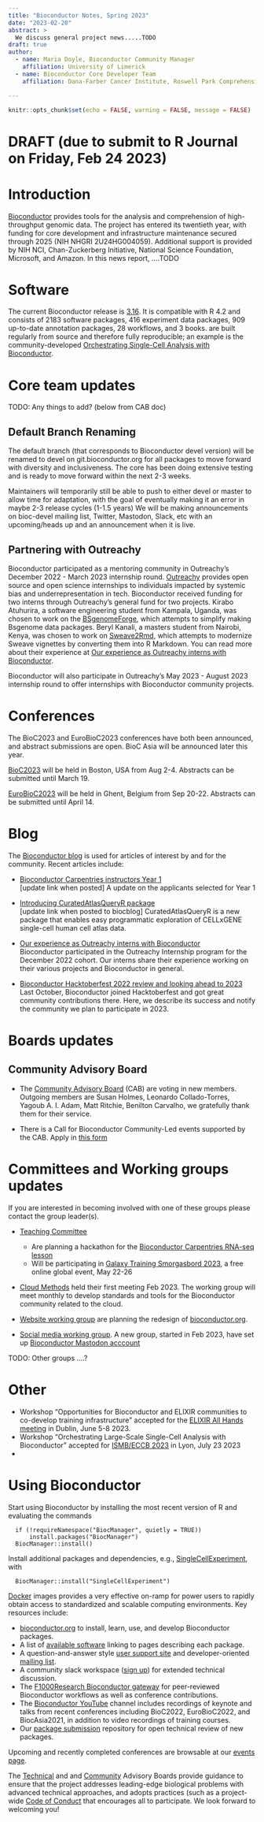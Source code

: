 ```yaml
---
title: "Bioconductor Notes, Spring 2023"
date: "2023-02-20"
abstract: >
  We discuss general project news.....TODO
draft: true
author:
  - name: Maria Doyle, Bioconductor Community Manager
    affiliation: University of Limerick
  - name: Bioconductor Core Developer Team
    affiliation: Dana-Farber Cancer Institute, Roswell Park Comprehensive Cancer Center, City University of New York, Fred Hutchinson Cancer Research Center, Mass General Brigham

---
```


```r
knitr::opts_chunk$set(echo = FALSE, warning = FALSE, message = FALSE)
```

# DRAFT (due to submit to R Journal on Friday, Feb 24 2023)


# Introduction 

[Bioconductor](https://bioconductor.org) provides
tools for the analysis and comprehension of high-throughput genomic
data.  The project has entered its twentieth year, with funding
for core development and infrastructure maintenance secured
through 2025 (NIH NHGRI 2U24HG004059).  Additional support is provided
by NIH NCI, Chan-Zuckerberg Initiative, National Science Foundation,
Microsoft, and Amazon.  In this news report, ....TODO
 
# Software

The current Bioconductor release is [3.16](https://bioconductor.org/news/bioc_3_16_release/). It is
compatible with R 4.2 and consists of 2183 software packages, 416
experiment data packages, 909 up-to-date annotation packages, 28
workflows, and 3 books. \href{https://bioconductor.org/books/release/}{Books} are
built regularly from source and therefore fully
reproducible; an example is the
community-developed [Orchestrating Single-Cell Analysis with Bioconductor](https://bioconductor.org/books/release/OSCA/).


# Core team updates

TODO: Any things to add? (below from CAB doc)

## Default Branch Renaming

The default branch (that corresponds to Bioconductor devel version) will be renamed to devel on git.bioconductor.org for all packages to move forward with diversity and inclusiveness.  The core has been doing extensive testing and is ready to move forward within the next 2-3 weeks.  

Maintainers will temporarily still be able to push to either devel or master to allow time for adaptation, with the goal of eventually making it an error in maybe 2-3 release cycles (1-1.5 years) 
We will be making announcements on bioc-devel mailing list, Twitter, Mastodon, Slack, etc with an upcoming/heads up and an announcement when it is live.

## Partnering with Outreachy

Bioconductor participated as a mentoring community in Outreachy's December 2022
- March 2023 internship round. [Outreachy](https://www.outreachy.org/) provides
open source and open science internships to individuals impacted by systemic
bias and underrepresentation in tech. Bioconductor received funding for two
interns through Outreachy's general fund for two projects. Kirabo Atuhurira,
a software engineering student from Kampala, Uganda, was chosen to work on the
[BSgenomeForge](https://github.com/Bioconductor/BSgenomeForge), which attempts
to simplify making Bsgenome data packages. Beryl Kanali, a masters student
from Nairobi, Kenya, was chosen to work on
[Sweave2Rmd](https://github.com/Bioconductor/sweave2rmd), which attempts to
modernize Sweave vignettes by converting them into R Markdown. You can read more
about their experience at [Our experience as Outreachy interns with
Bioconductor](https://bioconductor.github.io/biocblog/posts/2023-01-22-OutreachyInternship/).

Bioconductor will also participate in Outreachy's May 2023 - August 2023
internship round to offer internships with Bioconductor community projects.


# Conferences

The BioC2023 and EuroBioC2023 conferences have both been announced, and abstract submissions are open. BioC Asia will be announced later this year.

[BioC2023](https://bioc2023.bioconductor.org/) will be held in Boston, USA from Aug 2-4. Abstracts can be submitted until March 19.

[EuroBioC2023](https://eurobioc2023.bioconductor.org/) will be held in Ghent, Belgium from Sep 20-22. Abstracts can be submitted until April 14.


# Blog

The [Bioconductor blog](https://bioconductor.github.io/biocblog/) is used for articles of interest by and for the community. Recent articles include:

- [Bioconductor Carpentries instructors Year 1](https://mblue9.github.io/biocblog/posts/2023-02-22-carpentries-update/)  
[update link when posted]
A update on the applicants selected for Year 1 

- [Introducing CuratedAtlasQueryR package](https://mblue9.github.io/biocblog/posts/2023-02-21-CuratedAtlasQueryR/)  
[update link when posted to biocblog]
CuratedAtlasQueryR is a new package that enables easy programmatic exploration of CELLxGENE single-cell human cell atlas data.

- [Our experience as Outreachy interns with Bioconductor](https://bioconductor.github.io/biocblog/posts/2023-01-22-OutreachyInternship/)  
Bioconductor participated in the Outreachy Internship program for the December 2022 cohort. Our interns share their experience working on their various projects and Bioconductor in general.

- [Bioconductor Hacktoberfest 2022 review and looking ahead to 2023](https://bioconductor.github.io/biocblog/posts/2023-01-20-hacktoberfest/)  
Last October, Bioconductor joined Hacktoberfest and got great community contributions there. Here, we describe its success and notify the community we plan to participate in 2023.


# Boards updates

## Community Advisory Board

- The [Community Advisory Board](https://bioconductor.org/about/community-advisory-board/) (CAB) are voting in new members. Outgoing members are Susan Holmes, Leonardo Collado-Torres, Yagoub A. I. Adam, Matt Ritchie, Benilton Carvalho, we gratefully thank them for their service.

- There is a Call for Bioconductor Community-Led events supported by the CAB.
Apply in [this form](https://forms.gle/oTHp26TG3eP9q4eE7)


# Committees and Working groups updates

If you are interested in becoming involved with one of these groups please contact the group leader(s).

- [Teaching Committee](https://workinggroups.bioconductor.org/currently-active-working-groups-committees.html#education)
    - Are planning a hackathon for the [Bioconductor Carpentries RNA-seq lesson](https://carpentries-incubator.github.io/bioc-rnaseq/)
    - Will be participating in [Galaxy Training Smorgasbord 2023](https://gallantries.github.io/video-library/events/smorgasbord3/), a free online global event, May 22-26  

- [Cloud Methods](https://workinggroups.bioconductor.org/currently-active-working-groups-committees.html#cloud-methods)
  held their first meeting Feb 2023. The working group will meet monthly to
  develop standards and tools for the Bioconductor community related to the
  cloud.

- [Website working group]([https://workinggroups.bioconductor.org/currently-active-working-groups-committees.html#website) are planning the redesign of [bioconductor.org](bioconductor.org).

- [Social media working group](https://workinggroups.bioconductor.org/currently-active-working-groups-committees.html#social-media). A new group, started in Feb 2023, have set up [Bioconductor Mastodon acccount](https://genomic.social/@bioconductor)


TODO: Other groups ....?


# Other

- Workshop "Opportunities for Bioconductor and ELIXIR communities to co-develop training infrastructure" accepted for the [ELIXIR All Hands meeting](https://elixir-europe.org/events/elixir-all-hands-2023) in Dublin, June 5-8 2023.
- Workshop "Orchestrating Large-Scale Single-Cell Analysis with Bioconductor" accepted for [ISMB/ECCB 2023](https://www.iscb.org/ismbeccb2023-programme/tutorials#ip4) in Lyon, July 23 2023
- 


# Using Bioconductor

Start using
Bioconductor by installing the most recent version of R and evaluating
the commands
```
  if (!requireNamespace("BiocManager", quietly = TRUE))
      install.packages("BiocManager")
  BiocManager::install()
```

Install additional packages and dependencies,
e.g., [SingleCellExperiment](https://bioconductor.org/packages/SingleCellExperiment), with
```
  BiocManager::install("SingleCellExperiment")
```
[Docker](https://bioconductor.org/help/docker/)
images provides a very effective on-ramp for power users to rapidly
obtain access to standardized and scalable computing environments.
Key resources include:


- [bioconductor.org](https://bioconductor.org) to install,
  learn, use, and develop Bioconductor packages.
- A list of [available software](https://bioconductor.org/packages)
  linking to pages describing each package.
- A question-and-answer style
  [user support site](https://support.bioconductor.org) and
  developer-oriented [mailing list](https://stat.ethz.ch/mailman/listinfo/bioc-devel).
- A community slack workspace ([sign up](https://slack.bioconductor.org))
   for extended technical discussion.
- The [F1000Research Bioconductor gateway](https://f1000research.com/gateways/bioconductor)
for peer-reviewed Bioconductor workflows as well as conference contributions.
- The [Bioconductor YouTube](https://www.youtube.com/user/bioconductor)
     channel includes recordings of keynote and talks from recent 
     conferences including BioC2022, EuroBioC2022, and BiocAsia2021, in addition to 
     video recordings of training courses. 
- Our [package submission](https://github.com/Bioconductor/Contributions)
  repository for open technical review of new packages.

Upcoming and recently completed conferences are browsable at our
[events page](https://bioconductor.org/help/events/).

The [Technical](https://bioconductor.org/about/technical-advisory-board/)
and and [Community](https://bioconductor.org/about/community-advisory-board/)
Advisory Boards provide guidance to ensure that the project addresses
leading-edge biological problems with advanced technical approaches,
and adopts practices (such as a
project-wide [Code of Conduct](https://bioconductor.org/about/code-of-conduct/)
that encourages all to participate. We look forward to
welcoming you!

\address{Bioconductor Core Team \\
    Channing Division of Network Medicine \\
    Mass General Brigham \\
    Harvard Medical School, Boston, MA \\ \\
    Department of Data Science \\
    Dana-Farber Cancer Institute \\
    Harvard Medical School, Boston, MA \\ \\
    Biostatistics and Bioinformatics \\
    Roswell Park Comprehensive Cancer Center, Buffalo, NY \\ \\
    Fred Hutchinson Cancer Research Center, Seatlle, WA \\ \\
    CUNY Graduate School of Public Health, New York, NY}


